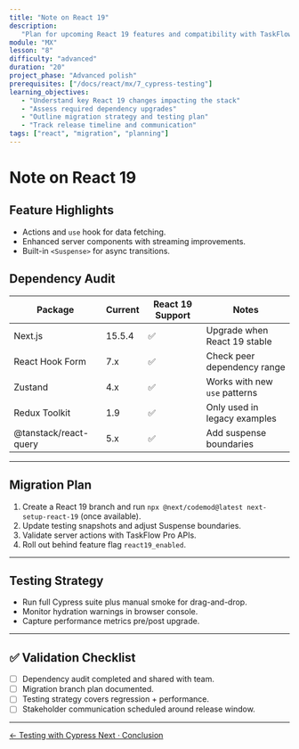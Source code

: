 ```yaml
---
title: "Note on React 19"
description:
   "Plan for upcoming React 19 features and compatibility with TaskFlow Pro."
module: "MX"
lesson: "8"
difficulty: "advanced"
duration: "20"
project_phase: "Advanced polish"
prerequisites: ["/docs/react/mx/7_cypress-testing"]
learning_objectives:
   - "Understand key React 19 changes impacting the stack"
   - "Assess required dependency upgrades"
   - "Outline migration strategy and testing plan"
   - "Track release timeline and communication"
tags: ["react", "migration", "planning"]
---
```


# Note on React 19

## Feature Highlights

-  Actions and `use` hook for data fetching.
-  Enhanced server components with streaming improvements.
-  Built-in `<Suspense>` for async transitions.

## Dependency Audit

| Package               | Current | React 19 Support | Notes                         |
| --------------------- | ------- | ---------------- | ----------------------------- |
| Next.js               | 15.5.4  | ✅               | Upgrade when React 19 stable  |
| React Hook Form       | 7.x     | ✅               | Check peer dependency range   |
| Zustand               | 4.x     | ✅               | Works with new `use` patterns |
| Redux Toolkit         | 1.9     | ✅               | Only used in legacy examples  |
| @tanstack/react-query | 5.x     | ✅               | Add suspense boundaries       |

---

## Migration Plan

1. Create a React 19 branch and run
   `npx @next/codemod@latest next-setup-react-19` (once available).
2. Update testing snapshots and adjust Suspense boundaries.
3. Validate server actions with TaskFlow Pro APIs.
4. Roll out behind feature flag `react19_enabled`.

---

## Testing Strategy

-  Run full Cypress suite plus manual smoke for drag-and-drop.
-  Monitor hydration warnings in browser console.
-  Capture performance metrics pre/post upgrade.

---

## ✅ Validation Checklist

-  [ ] Dependency audit completed and shared with team.
-  [ ] Migration branch plan documented.
-  [ ] Testing strategy covers regression + performance.
-  [ ] Stakeholder communication scheduled around release window.

---

<div className='mt-8 flex justify-between'>
   <a
      href='/docs/react/mx/7_cypress-testing'
      className='text-sm font-medium text-muted-foreground hover:text-foreground'
   >
      ← Testing with Cypress
   </a>
   <a
      href='/docs/react/mx/9_conclusion'
      className='text-sm font-medium text-primary hover:text-primary/80'
   >
      Next · Conclusion
   </a>
</div>
